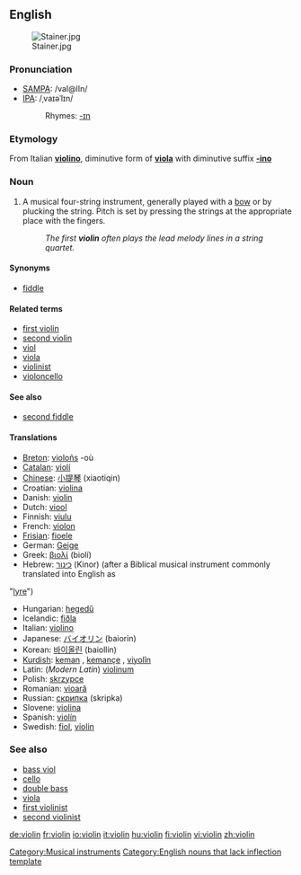 {{wikipedia}}
==English==
[[Image:Stainer.jpg|thumb]]
===Pronunciation===
*[[SAMPA]]: /vaI@lIn/
*[[IPA]]: /ˌvaɪəˈlɪn/
*:Rhymes: [[Rhymes:English:-ɪn|-ɪn]]

===Etymology===
From Italian '''[[violino]]''', diminutive form of '''[[viola]]''' with diminutive suffix '''[[-ino]]'''

===Noun===
{{en-noun-reg}}

# A musical four-string instrument, generally played with a [[bow]] or by plucking the string.  Pitch is set by pressing the strings at the appropriate place with the fingers.  
#: ''The first '''violin''' often plays the lead melody lines in a string quartet.''

====Synonyms====
*[[fiddle]]

====Related terms====
*[[first violin]]
*[[second violin]]
*[[viol]]
*[[viola]]
*[[violinist]]
*[[violoncello]]

====See also====
*[[second fiddle]]

====Translations====
{{top}}
*[[Breton]]: [[violoñs]] {{m}} -où {{p}}
*[[Catalan]]: [[violí]] {{m}}
*[[Chinese]]: [[小提琴]] (xiaotiqin)
*Croatian: [[violina]] {{f}}
*Danish: [[violin]] {{c}}
*Dutch: [[viool]]
*Finnish: [[viulu]]
*French: [[violon]] {{m}}
*[[Frisian]]: [[fioele]]
*German: [[Geige]] {{f}}
*Greek: [[βιολί]] (biolí) {{n}}
*Hebrew: [[כינור]] (Kinor) (after a Biblical musical instrument commonly translated into English as 
"[[lyre]]") {{m}}
{{mid}}
*Hungarian: [[hegedű]]
*Icelandic: [[fiðla]] {{f}} 
*Italian: [[violino]] {{m}}
*Japanese: [[バイオリン]] (baiorin)
*Korean: [[바이올린]] (baiollin)
*[[Kurdish]]: [[keman]] {{f}}, [[kemançe]] {{f}}, [[viyolîn]] {{f}}
*Latin: (''Modern Latin'') [[violinum]]
*Polish: [[skrzypce]] {{p}}
*Romanian: [[vioară]] {{f}}
*Russian: [[скрипка]] {{f}} (skripka)
*Slovene: [[violina]] {{f}}
*Spanish: [[violín]] {{m}}
*Swedish: [[fiol]], [[violin]]
{{bottom}}

===See also===
*[[bass viol]]
*[[cello]]
*[[double bass]]
*[[viola]]
*[[first violinist]]
*[[second violinist]]

[[Category:Musical instruments]]
[[Category:English nouns that lack inflection template]]

[[de:violin]]
[[fr:violin]]
[[io:violin]]
[[it:violin]]
[[hu:violin]]
[[fi:violin]]
[[vi:violin]]
[[zh:violin]]